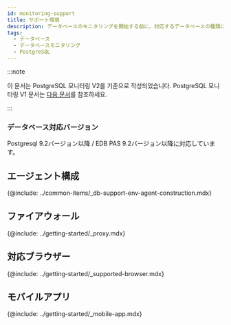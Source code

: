 ```yaml
---
id: monitoring-support
title: サポート環境
description: データベースのモニタリングを開始する前に、対応するデータベースの種類について確認してください。
tags:
  - データベース
  - データベースモニタリング
  - PostgreSQL
---
```



:::note

이 문서는 PostgreSQL 모니터링 V2를 기준으로 작성되었습니다. PostgreSQL 모니터링 V1 문서는 [다음 문서](../postgresql-v1/monitoring-support)를 참조하세요.

:::

<Desc name='PostgreSQL' />

### データベース対応バージョン

Postgresql 9.2バージョン以降 / EDB PAS 9.2バージョン以降に対応しています。

## エージェント構成

{@include: ../common-items/_db-support-env-agent-construction.mdx}

## ファイアウォール

{@include: ../getting-started/_proxy.mdx}  

## 対応ブラウザー

{@include: ../getting-started/_supported-browser.mdx}  

## モバイルアプリ

{@include: ../getting-started/_mobile-app.mdx}  
